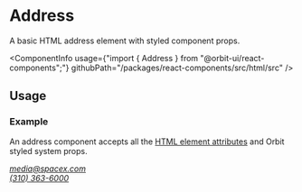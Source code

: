 
<Meta
    title="Html elements/Address"
    id="html-address"
/>

# Address

<Tagline>A basic HTML address element with styled component props.</Tagline>

<ComponentInfo
    usage={"import { Address } from \"@orbit-ui/react-components\";"}
    githubPath="/packages/react-components/src/html/src"
/>

## Usage

### Example

An address component accepts all the [HTML element attributes](https://developer.mozilla.org/en-US/docs/Web/HTML/Element/address) and Orbit styled system props.

<Preview>
    <Story name="example">
        <Address color="cloud-10">
            <A href="mailto:media@spacex.com">media@spacex.com</A>
            <br />
            <A href="tel:+13103636000">(310) 363-6000</A>
        </Address>
    </Story>
</Preview>
